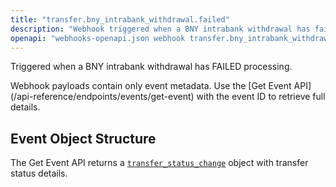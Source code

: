 ```yaml
---
title: "transfer.bny_intrabank_withdrawal.failed"
description: "Webhook triggered when a BNY intrabank withdrawal has failed"
openapi: "webhooks-openapi.json webhook transfer.bny_intrabank_withdrawal.failed"
---
```


Triggered when a BNY intrabank withdrawal has FAILED processing.

<Note>
Webhook payloads contain only event metadata. Use the [Get Event API](/api-reference/endpoints/events/get-event) with the event ID to retrieve full details.
</Note>

## Event Object Structure

The Get Event API returns a [`transfer_status_change`](/api-reference/events/transfer-status-change-object) object with transfer status details.

